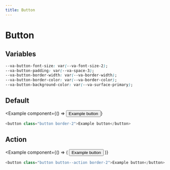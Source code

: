 ```yaml
---
title: Button
---
```



# Button

## Variables

```css
--va-button-font-size: var(--va-font-size-2);
--va-button-padding: var(--va-space-3);
--va-button-border-width: var(--va-border-width);
--va-button-border-color: var(--va-border-color);
--va-button-background-color: var(--va-surface-primary);
```

## Default

<Example
  component={() => <button class="button border-2">Example button</button>}
>
  ```js
  <button class="button border-2">Example button</button>
  ```
</Example>

## Action

<Example
  component={() => (
    <button class="button button--action border-2">Example button</button>
  )}
>
  ```js
  <button class="button button--action border-2">Example button</button>
  ```
</Example>
